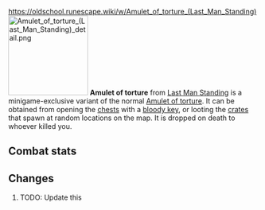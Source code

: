 https://oldschool.runescape.wiki/w/Amulet_of_torture_(Last_Man_Standing)
{{Infobox Item
|name = Amulet of torture
|image = [[File:Amulet of torture (Last Man Standing).png]]
|release = [[4 August]] [[2016]]
|update = Last Man Standing Beta and Splashing Restrictions  # TODO: Update this
|members = No
|quest = No
|tradeable = No
|placeholder = No
|equipable = Yes
|stackable = No
|noteable = Yes
|options = Wield, Drop   # TODO: Update this
|examine = A deep sense of torture burns within this powerful amulet.
|value = 10
|alchable = No
|weight = 0.01
|id = 27173
}}
[[File:Amulet of torture (Last Man Standing) detail.png|160px|left]]
'''Amulet of torture''' from [[Last Man Standing]] is a minigame-exclusive variant of the normal [[Amulet of torture]]. It can be obtained from opening the [[Chest (Last Man Standing)|chests]] with a [[bloody key]], or looting the [[Crate (Last Man Standing)|crates]] that spawn at random locations on the map. It is dropped on death to whoever killed you.

==Combat stats==
{{Infobox Bonuses
|astab = 15
|aslash = 15
|acrush = 15
|amagic = 0
|arange = 0
|dstab = 0
|dslash = 0
|dcrush = 0
|dmagic = 0
|drange = 0
|str = 10
|rstr = 0
|mdmg = 0
|prayer = 2
|slot = neck
|image = [[File:Amulet of torture equipped male.png|160px]]
|altimage = [[File:Amulet of torture equipped female.png|160px]]
}}

==Changes==
# TODO: Update this
{{Subject changes header}}
{{Subject changes
|date = 4 August 2016
|update = Last Man Standing
|change = The item was made fully available with the release of Last Man Standing.
}}
{{Subject changes footer}}

{{Last Man Standing In-game Items}}